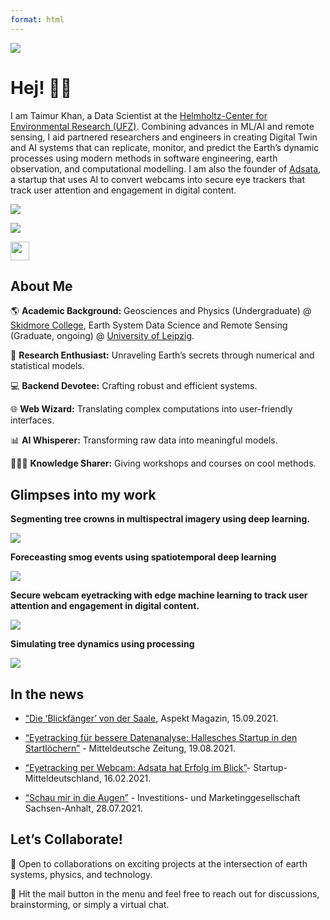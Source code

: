 ```yaml
---
format: html
---
```

::: {layout="[21,79]" .profile-header}

![](images/taimur-2.jpeg){.profile-pic}

# Hej! 👋🏽 
I am Taimur Khan, a Data Scientist at the [Helmholtz-Center for Environmental Research (UFZ)](https://www.ufz.de/index.php?en=49404). Combining advances in ML/AI and remote sensing, I aid partnered researchers and engineers in creating Digital Twin and AI systems that can replicate, monitor, and predict the Earth's dynamic processes using modern methods in software engineering, earth observation, and computational modelling. I am also the founder of [Adsata](https://adsata.com), a startup that uses AI to convert webcams into secure eye trackers that track user attention and engagement in digital content.

:::

:::{.badges}

 <a href="https://www.linkedin.com/in/taimur-h-khan/">
    <img src="https://img.shields.io/badge/linkedin-%230077B5.svg?&style=for-the-badge&logo=linkedin&logoColor=white" />
  </a>
 
  <a href="https://github.com/thisistaimur">
    <img src="https://img.shields.io/badge/github-%23121011.svg?style=for-the-badge&logo=github&logoColor=white)" />
  </a>

  <a href="https://orcid.org/0000-0001-7833-5474">
    <img src="https://orcid.org/assets/vectors/orcid.logo.icon.svg" width="30px"/>
  </a>

:::

## About Me

🌎 **Academic Background:** Geosciences and Physics (Undergraduate) @ [Skidmore College](https://www.skidmore.edu), Earth System Data Science and Remote Sensing (Graduate, ongoing) @ [University of Leipzig](https://www.uni-leipzig.de).

🔬 **Research Enthusiast:** Unraveling Earth's secrets through numerical and statistical models.

💻 **Backend Devotee:** Crafting robust and efficient systems.

🌐 **Web Wizard:** Translating complex computations into user-friendly interfaces.

📊 **AI Whisperer:** Transforming raw data into meaningful models.

👨🏻‍🏫 **Knowledge Sharer:** Giving workshops and courses on cool methods.

## Glimpses into my work


**Segmenting tree crowns in multispectral imagery using deep learning.** 

![](images/trees.gif){.lightbox}

**Foreceasting smog events using spatiotemporal deep learning**

![](images/smogseer.gif){.lightbox}

**Secure webcam eyetracking with edge machine learning to track user attention and engagement in digital content.**

![](images/adsata.gif){.lightbox}

**Simulating tree dynamics using processing**

![](images/treesim.gif){.lightbox}

## In the news

- ["Die 'Blickfänger' von der Saale](https://issuu.com/aspekt-magazin/docs/aspekt_09_2021_es/s/13541949), Aspekt Magazin, 15.09.2021.
  
- [“Eyetracking für bessere Datenanalyse: Hallesches Startup in den Startlöchern”](https://www.mz.de/lokal/halle-saale/eyetracking-fur-bessere-datenanalyse-hallesches-startup-in-den-startlochern-1708417) - Mitteldeutsche Zeitung, 19.08.2021.


- [“Eyetracking per Webcam: Adsata hat Erfolg im Blick”](https://startup-mitteldeutschland.de/adsata-eyetracking-per-webcam/)-  Startup-Mitteldeutschland, 16.02.2021.


- [“Schau mir in die Augen”](https://www.investieren-in-sachsen-anhalt.de/report-invest/schau-mir-in-die-augen) - Investitions- und Marketinggesellschaft Sachsen-Anhalt, 28.07.2021.



## Let's Collaborate!

🌱 Open to collaborations on exciting projects at the intersection of earth systems, physics, and technology.

💬 Hit the mail button in the menu and feel free to reach out for discussions, brainstorming, or simply a virtual chat.

 
